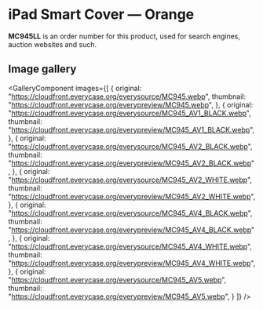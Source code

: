 
# iPad Smart Cover — Orange

<Callout type='info' emoji='👉🏻'>**MC945LL** is an order number for this product, used for search engines, auction websites and such.</Callout>

## Image gallery

<GalleryComponent
    images={[
      {
        original: "https://cloudfront.everycase.org/everysource/MC945.webp",
        thumbnail: "https://cloudfront.everycase.org/everypreview/MC945.webp",
      },
      {
        original: "https://cloudfront.everycase.org/everysource/MC945_AV1_BLACK.webp",
        thumbnail: "https://cloudfront.everycase.org/everypreview/MC945_AV1_BLACK.webp",
      },
      {
        original: "https://cloudfront.everycase.org/everysource/MC945_AV2_BLACK.webp",
        thumbnail: "https://cloudfront.everycase.org/everypreview/MC945_AV2_BLACK.webp",
      },
      {
        original: "https://cloudfront.everycase.org/everysource/MC945_AV2_WHITE.webp",
        thumbnail: "https://cloudfront.everycase.org/everypreview/MC945_AV2_WHITE.webp",
      },
      {
        original: "https://cloudfront.everycase.org/everysource/MC945_AV4_BLACK.webp",
        thumbnail: "https://cloudfront.everycase.org/everypreview/MC945_AV4_BLACK.webp",
      },
      {
        original: "https://cloudfront.everycase.org/everysource/MC945_AV4_WHITE.webp",
        thumbnail: "https://cloudfront.everycase.org/everypreview/MC945_AV4_WHITE.webp",
      },
      {
        original: "https://cloudfront.everycase.org/everysource/MC945_AV5.webp",
        thumbnail: "https://cloudfront.everycase.org/everypreview/MC945_AV5.webp",
      }
    ]}
  />

